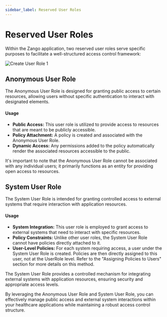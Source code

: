 ```yaml
---
sidebar_label: Reserved User Roles
---
```


# Reserved User Roles

Within the Zango application, two reserved user roles serve specific purposes to facilitate a well-structured access control framework:

![Create User Role 1](/img/user-roles/creating-a-user-role1.png)

## Anonymous User Role

The Anonymous User Role is designed for granting public access to certain resources, allowing users without specific authentication to interact with designated elements.

#### Usage
- **Public Access:** This user role is utilized to provide access to resources that are meant to be publicly accessible.
- **Policy Attachment:** A policy is created and associated with the Anonymous User Role.
- **Dynamic Access:** Any permissions added to the policy automatically render the associated resources accessible to the public.

It's important to note that the Anonymous User Role cannot be associated with any individual users; it primarily functions as an entity for providing open access to resources.

## System User Role

The System User Role is intended for granting controlled access to external systems that require interaction with application resources.

#### Usage
- **System Integration:** This user role is employed to grant access to external systems that need to interact with specific resources.
- **Policy Constraints:** Unlike other user roles, the System User Role cannot have policies directly attached to it.
- **User-Level Policies:** For each system requiring access, a user under the System User Role is created. Policies are then directly assigned to this user, not at the UserRole level. Refer to the "Assigning Policies to Users" section for more details on this method.

The System User Role provides a controlled mechanism for integrating external systems with application resources, ensuring security and appropriate access levels.

By leveraging the Anonymous User Role and System User Role, you can effectively manage public access and external system interactions within your healthcare applications while maintaining a robust access control structure.